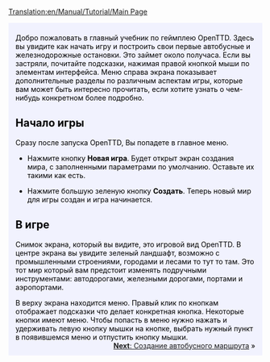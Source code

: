 [[Translation:en/Manual/Tutorial/Main Page]]

{{en/Tabs|5|1
|ru/Manual/Tutorial/Main Page|1. Начало<!--
-->|ru/Manual/Tutorial/Автобусы|2. Автобусы<!--
-->|ru/Manual/Tutorial/Поезда|3. Поезда<!--
-->|ru/Manual/Tutorial/Самолёты|4. Самолёты<!--
-->|ru/Manual/Tutorial/Заключение|5. Заключение}}
<div style="padding:.5em 1em 1em 1em; border-top:none; background-color:#f1f2fe; color:#000;">
{{ru/Manual/Tutorial/Учебник}}
Добро пожаловать в главный учебник по геймплею OpenTTD. Здесь вы увидите как начать игру и построить свои первые автобусные и железнодорожные остановки. Это займет около получаса.  Если вы застряли, почитайте подсказки, нажимая правой кнопкой мыши по элементам интерфейса. Меню справа экрана показывает дополнительные разделы по различным аспектам игры, которые вам может быть интересно прочитать, если хотите узнать о чем-нибудь конкретном более подробно.
==Начало игры==
{{en/Phototable|[[File:ru/Manual/Main menu new game.png|Main menu]]|Главное меню OpenTTD|center}}
Сразу после запуска OpenTTD, Вы попадете в главное меню. 


*Нажмите кнопку '''Новая игра'''. Будет открыт экран создания мира, с заполненными параметрами по умолчанию. Оставьте их такими как есть.
{{en/Phototable|[[File:ru/Manual/Worldgenerationdialog.png|World Generation dialog]]|Диалог создания мира. Четыре изображения сверху позволяют Вам выбрать климат. В этом уроке мы оставим эти значения как есть.|center}}

*Нажмите большую зеленую кнопку '''Создать'''. Теперь новый мир для игры создан и игра начинается.

==В игре==
{{en/Phototable|[[File:en/Manual/Tutorial/Aftergamestart.png|в начале игры]]|Сразу после начала игры.|right}}
Снимок экрана, который вы видите, это игровой вид OpenTTD. В центре экрана вы увидите зеленый ландшафт, возможно с промышленными строениями, городами и лесами то тут то там. Это тот мир который вам предстоит изменять подручными инструментами: автодорогами, железными дорогами, портами и аэропортами. 

В верху экрана находится меню. Правый клик по кнопкам отображает подсказки что делает конкретная кнопка. Некоторые кнопки имеют меню. Чтобы попасть в меню нужно нажать и удерживать левую кнопку мышки на кнопке, выбрать нужный пункт в появившемся меню и отпустить кнопку мышки.
<br style="clear:both;">
<span style="float: right">[[ru/Manual/Tutorial/Автобусы|'''Next''': Создание автобусного маршрута]] &raquo;</span>
</div>